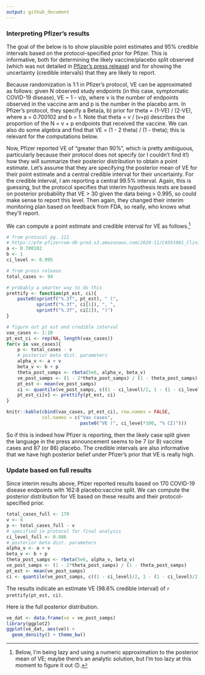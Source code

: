 ```yaml
--- 
output: github_document
---
```


### Interpreting Pfizer's results

The goal of the below is to show plausible point estimates and 95% credible intervals based on the protocol-specified prior for Pfizer. This is informative, both for determining the likely vaccine/placebo split observed (which was not detailed in [Pfizer's press release](https://www.pfizer.com/news/press-release/press-release-detail/pfizer-and-biontech-announce-vaccine-candidate-against)) and for showing the uncertainty (credible intervals) that they are likely to report. 

Because randomization is 1:1 in Pfizer's protocol, VE can be approximated as follows: given N observed study endpoints (in this case, symptomatic COVID-19 disease), VE ~ 1 - v/p, where v is the number of endpoints observed in the vaccine arm and p is the number in the placebo arm. In Pfizer's protocol, they specify a Beta(a, b) prior for theta = (1-VE) / (2-VE), where a = 0.700102 and b = 1. Note that theta = v / (v+p) describes the proportion of the N = v + p endpoints that received the vaccine. We can also do some algebra and find that VE = (1 - 2 theta) / (1 - theta); this is relevant for the computations below. 

Now, Pfizer reported VE of "greater than 90%", which is pretty ambiguous, particularly because their protocol does not specify (or I couldn't find it!) how they will summarize their posterior distribution to obtain a point estimate. Let's assume that they are specifying the posterior mean of VE for their point estimate and a central credible interval for their uncertainty. For the credible interval, I am reporting a central 99.5% interval. Again, this is guessing, but the protocol specifies that interim hypothesis tests are based on posterior probability that VE > 30 given the data being > 0.995, so could make sense to report this level. Then again, they changed their interim monitoring plan based on feedback from FDA, so really, who knows what they'll report. 

We can compute a point estimate and credible interval for VE as follows.^[Below, I'm being lazy and using a numeric approximation to the posterior mean of VE; maybe there's an analytic solution, but I'm too lazy at this moment to figure it out 🙃.]


```r
# from protocol pg. 111
# https://pfe-pfizercom-d8-prod.s3.amazonaws.com/2020-11/C4591001_Clinical_Protocol_Nov2020.pdf
a <- 0.700102
b <- 1
ci_level <- 0.995

# from press release
total_cases <- 94

# probably a smarter way to do this
prettify <- function(pt_est, ci){
	paste0(sprintf("%.3f", pt_est), " (", 
	       sprintf("%.3f", ci[1]), ", ", 
	       sprintf("%.3f", ci[2]), ")")
}

# figure out pt est and credible interval
vax_cases <- 1:10
pt_est_ci <- rep(NA, length(vax_cases))
for(v in vax_cases){
	p <- total_cases - v
	# posterior beta dist. parameters
	alpha_v <- a + v
	beta_v <- b + p
	theta_post_samps <- rbeta(5e6, alpha_v, beta_v)
	ve_post_samps <- (1 - 2*theta_post_samps) / (1 - theta_post_samps)
	pt_est <- mean(ve_post_samps)
	ci <- quantile(ve_post_samps, c((1 - ci_level)/2, 1 - (1 - ci_level)/2))
	pt_est_ci[v] <- prettify(pt_est, ci)
}

knitr::kable(cbind(vax_cases, pt_est_ci), row.names = FALSE,
             col.names = c("Vax cases", 
                           paste0("VE (", ci_level*100, "% CI)")))
```

So if this is indeed how Pfizer is reporting, then the likely case split given the language in the press announcement seems to be 7 (or 8) vaccine cases and 87 (or 86) placebo. The credible intervals are also informative that we have high posterior belief under Pfizer's prior that VE is really high.

### Update based on full results

Since interim results above, Pfizer reported results based on 170 COVID-19 disease endpoints with 162:8 placebo:vaccine split. We can compute the posterior distribution for VE based on these results and their protocol-specified prior. 

```r
total_cases_full <- 170
v <- 8
p <- total_cases_full - v
# specified in protocol for final analysis
ci_level_full <- 0.986
# posterior beta dist. parameters
alpha_v <- a + v
beta_v <- b + p
theta_post_samps <- rbeta(5e6, alpha_v, beta_v)
ve_post_samps <- (1 - 2*theta_post_samps) / (1 - theta_post_samps)
pt_est <- mean(ve_post_samps)
ci <- quantile(ve_post_samps, c((1 - ci_level)/2, 1 - (1 - ci_level)/2))
```

The results indicate an estimate VE (98.6% credible interval) of `r prettify(pt_est, ci)`.

Here is the full posterior distribution.

```r
ve_dat <- data.frame(ve = ve_post_samps)
library(ggplot2)
ggplot(ve_dat, aes(ve)) + 
  geom_density() + theme_bw()
```



